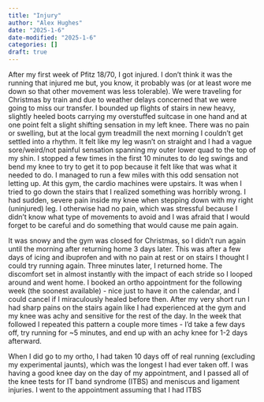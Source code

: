 ```yaml
---
title: "Injury"
author: "Alex Hughes"
date: "2025-1-6"
date-modified: "2025-1-6"
categories: []
draft: true
---
```


After my first week of Pfitz 18/70, I got injured. I don't think it was the running that injured me but, you know, it probably was (or at least wore me down so that other movement was less tolerable). We were traveling for Christmas by train and due to weather delays concerned that we were going to miss our transfer. I bounded up flights of stairs in new heavy, slightly heeled boots carrying my overstuffed suitcase in one hand and at one point felt a slight shifting sensation in my left knee. There was no pain or swelling, but at the local gym treadmill the next morning I couldn't get settled into a rhythm. It felt like my leg wasn't on straight and I had a vague sore/weird/not painful sensation spanning my outer lower quad to the top of my shin. I stopped a few times in the first 10 minutes to do leg swings and bend my knee to try to get it to pop because it felt like that was what it needed to do. I managed to run a few miles with this odd sensation not letting up. At this gym, the cardio machines were upstairs. It was when I tried to go down the stairs that I realized something was horribly wrong. I had sudden, severe pain inside my knee when stepping down with my right (uninjured) leg. I otherwise had no pain, which was stressful because I didn't know what type of movements to avoid and I was afraid that I would forget to be careful and do something that would cause me pain again.

It was snowy and the gym was closed for Christmas, so I didn't run again until the morning after returning home 3 days later. This was after a few days of icing and ibuprofen and with no pain at rest or on stairs I thought I could try running again. Three minutes later, I returned home. The discomfort set in almost instantly with the impact of each stride so I looped around and went home. I booked an ortho appointment for the following week (the soonest available) - nice just to have it on the calendar, and I could cancel if I miraculously healed before then. After my very short run I had sharp pains on the stairs again like I had experienced at the gym and my knee was achy and sensitive for the rest of the day. In the week that followed I repeated this pattern a couple more times - I'd take a few days off, try running for ~5 minutes, and end up with an achy knee for 1-2 days afterward. 

When I did go to my ortho, I had taken 10 days off of real running (excluding my experimental jaunts), which was the longest I had ever taken off. I was having a good knee day on the day of my appointment, and I passed all of the knee tests for IT band syndrome (ITBS) and meniscus and ligament injuries. I went to the appointment assuming that I had ITBS


